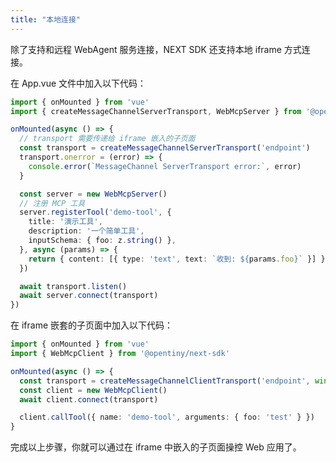 ```yaml
---
title: "本地连接"
---
```


<Info>
除了支持和远程 WebAgent 服务连接，NEXT SDK 还支持本地 iframe 方式连接。
</Info>

在 App.vue 文件中加入以下代码：

```typescript
import { onMounted } from 'vue'
import { createMessageChannelServerTransport, WebMcpServer } from '@opentiny/next-sdk'

onMounted(async () => {
  // transport 需要传递给 iframe 嵌入的子页面
  const transport = createMessageChannelServerTransport('endpoint')
  transport.onerror = (error) => {
    console.error(`MessageChannel ServerTransport error:`, error)
  }

  const server = new WebMcpServer()
  // 注册 MCP 工具
  server.registerTool('demo-tool', {
    title: '演示工具',
    description: '一个简单工具',
    inputSchema: { foo: z.string() },
  }, async (params) => {
    return { content: [{ type: 'text', text: `收到: ${params.foo}` }] }
  })

  await transport.listen()
  await server.connect(transport)
})
```

在 iframe 嵌套的子页面中加入以下代码：

```typescript
import { onMounted } from 'vue'
import { WebMcpClient } from '@opentiny/next-sdk'

onMounted(async () => {
  const transport = createMessageChannelClientTransport('endpoint', window.parent)
  const client = new WebMcpClient()
  await client.connect(transport)

  client.callTool({ name: 'demo-tool', arguments: { foo: 'test' } })
}
```

完成以上步骤，你就可以通过在 iframe 中嵌入的子页面操控 Web 应用了。
